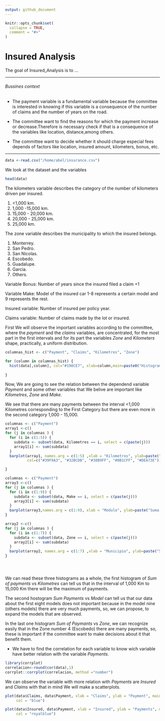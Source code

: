 ```yaml
---
output: github_document
---
```


<!-- README.md is generated from README.Rmd. Please edit that file -->

```r
knitr::opts_chunk$set(
  collapse = TRUE,
  comment = "#>"
)
```

# Insured Analysis

<!-- badges: start -->
<!-- badges: end -->

The goal of Insured_Analysis is to ...

***
###### Bussines context

*  The payment variable is a fundamental variable because the committee is interested in knowing if 
this variable is a consequence of the number of claims and the number of years on the road.

* The committee want to find the reasons for which the payment increase or decrease.Therefore is necessary 
check if that is a consequence of the variables like location, distance,among others.

* The committee want to decide whether it should charge especial fees depends of factors like location,
insured amount, kilometers, bonus, etc.


***

<!--What is special about using `README.Rmd` instead of just `README.md`? You can include R chunks like so:-->


```r
data <-read.csv("/home/abel/insurance.csv")
```

<!--You'll still need to render `README.Rmd` regularly, to keep `README.md` up-to-date. `devtools::build_readme()` is handy for this. You could also use GitHub Actions to re-render `README.Rmd` every time you push. An example workflow can be found here: <https://github.com/r-lib/actions/tree/master/examples>.-->

<!--You can also embed plots, for example:-->
We look at the dataset and the variables 
```r
head(data)
```


The kilometers variable describes the category of the number of kilometers driven per insured. 

1. <1,000 km. 
2. 1,000 -15,000 km. 
3. 15,000 - 20,000 km. 
4. 20,000 - 25,000 km. 
5. 25,000 km. 

The zone variable describes the municipality to which the insured belongs. 

1. Monterrey. 
2. San Pedro. 
3. San Nicolas. 
4. Escobedo. 
5. Guadalupe.
6. Garcia. 
7. Others. 

Variable Bonus: Number of years since the insured filed a claim +1

Variable Make: Model of the insured car 1-8 represents a certain model and 9 represents the rest. 

Insured variable: Number of insured per policy year.

Claims variable: Number of claims made by the lot or insured.

<!--In that case, don't forget to commit and push the resulting figure files, so they display on GitHub.-->
First We will observe the important variables according to the committee, where the *payment* and the *claims* variables, are concentrated, for the most part in the first intervals and for its part the variables *Zone* and  *Kilometers* shape, practically, a uniform distribution. 
```r
columnas_hist <- c("Payment", "Claims", "Kilometres", "Zone")

for (column in columnas_hist) {
  hist(data[,column], col="#198CE7", xlab=column,main=paste0("Histogram of ",column), probability = TRUE)
  
}

```


Now, We are going to see the relation between the dependend variable *Payment* and some other variables that We belive are important like *Kilometres*, *Zone* and *Make*.


We see that there are many payments between the interval <1,000 Kilometres corresponding to the First Category but
there are even more in the second category 1,000 - 15,000.


```r
columnas <- c("Payment")
array1 <-c()
for (j in columnas ) {
  for (i in c(1:5)) {
    subdata <- subset(data, Kilometres == i, select = c(paste(j)))
    array1[i] <- sum(subdata)
  }
  barplot(array1, names.arg = c(1:5) ,xlab = "Kilometros", ylab=paste("Suma de ",j,sep = ""), 
          col=c("#39F9A3", "#32BCDB", "#38B9FF", "#8B1CFF", "#DEA73E"))

}
```

```r
columnas <- c("Payment")
array3 <-c()
for (j in columnas ) {
  for (i in c(1:9)) {
    subdata <- subset(data, Make == i, select = c(paste(j)))
    array3[i] <- sum(subdata)
  }
  barplot(array3,names.arg = c(1:9), xlab = "Modulo", ylab=paste("Suma de ",j,sep = ""), col=rainbow(25) )
}  


```



```r
array2 <-c()
for (j in columnas ) {
  for (i in c(1:7)) {
    subdata <- subset(data, Zone == i, select = c(paste(j)))
    array2[i] <- sum(subdata)
  }
  barplot(array2, names.arg = c(1:7) ,xlab = "Municipio", ylab=paste("Suma de ",j,sep = ""),col=topo.colors(12))
}  





```

We can read these three histograms as a whole, the first histogram of *Sum of payments* vs *Kilometres* can tell us
that in the interval of 1,000 Km to 15,000 Km there will be the maximum of payments.

The second hostogram *Sum Payments* vs *Model* can tell us that our data about the first eight models does not important because in the model nine (others models) there are very much payments, so, we can propose, to expand the models that are observed.

In the last one histogram *Sum of Paymants* vs *Zone*, we can recognize easily that in the Zone number 4 (Escobedo)
there are many payments, so, these is important if the committee want to make decisions about it that benefit them.


* We have to find the correlation for each variable to know wich variable have better relation with the variable
*Payments*.

```r
library(corrplot)
correlacion<-round(cor(data),1) 
corrplot::corrplot(correlacion, method ="number")
```


We can observe the variable with more relation with *Payments* are *Insured* and *Claims* with that in mind
We will make a scatterplots.

```r
plot(data$Claims, data$Payment, xlab = "Claims", ylab = "Payment", main = "Scatter of Payment vs Claims",
     col = "blue")

```



```r

plot(data$Insured, data$Payment, xlab = "Insured", ylab = "Payments", main = "Scatter of Payment vs Insured",
     col = "royalblue")

```


```r



```

